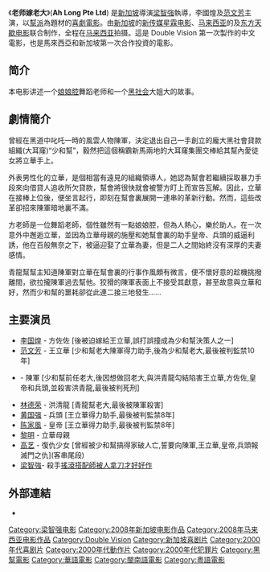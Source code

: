 {{Infobox Film
| name = 老师嫁老大
| original name = Ah Long PTE LTD
| image = Ah-long-pte-ltd.jpg
| caption = 
| director = [[梁智強|梁智強]]
| producer = 陳佩然、袁再顯
| producer_2 = 林建輝、鄒可立
| writer = 梁智強、巫培双、林貞貞
| starring = [[范文芳|范文芳]]<br/>[[李國煌|李國煌]]
| music = 黄金源
| cinematography = 趙偉賢
| editing = 严文忠、黄振辉、甘志立
| production_company = {{tsl|en|Double Vision (company)|衛訊製作有限公司}}<br/>{{tsl|en|Raintree Pictures|新传媒星霖电影}}<br/>东方天歇电影公司
| distributor = Golden Village<br/>{{tsl|en|Double Vision (company)|Double Vision}}
| released = {{SIN}}：2008年2月7日<br>{{MYS}}：2008年3月12日
| runtime = 97 分鐘
| country = {{SGP}}<br/>{{MYS}}
| website = [http://www1.mediacorp.sg/raintree/ahlong/index.htm Ah Long PTE LTD]
| language = [[华语|华语]]、[[粵語|粵語]]、[[閩南語|閩南語]]
| budget = 
| imdb_id = tt1182615
}}

《'''老师嫁老大'''》('''Ah Long Pte Ltd''') 是[[新加坡|新加坡]]導演[[梁智強|梁智強]]執導，李國煌及[[范文芳|范文芳]]主演，以[[幫派|幫派]]為題材的[[喜劇電影|喜劇電影]]。由[[新加坡|新加坡]]的[[新传媒星霖电影|新传媒星霖电影]]、[[马来西亚|马来西亚]]的{{tsl|en|Double Vision (company)|衛訊製作}}及[[东方天歇电影|东方天歇电影]]联合制作，全程在[[马来西亚|马来西亚]]拍摄。這是 Double Vision 第一次製作的中文電影，也是馬來西亞和新加坡第一次合作投資的電影。

==简介==
本电影讲述一个[[娘娘腔|娘娘腔]]舞蹈老师和一个[[黑社会|黑社会]]大姐大的故事。
==劇情簡介==
曾經在黑道中叱吒一時的風雲人物陳軍，決定退出自己一手創立的龐大黑社會貸款組織(大耳窿)“少和幫”，毅然把這個稱霸新馬兩地的大耳窿集團交棒給其幫內愛徒女將立華手上。 

外表男性化的立華，是個相當有遠見的組織領導人，她認為幫會若繼續採取暴力手段來向借貸人追收所欠貸款，幫會將很快就會被警方盯上而宣告瓦解。因此，立華在接棒上位後，便坐言起行，即刻在幫會裏展開一連串的革新行動。然而，這些改革卻招來陳軍暗地裏不滿。

方老師是一位舞蹈老師，個性雖然有一點娘娘腔，但為人熱心，樂於助人。在一次意外中邂逅立華，並因為立華母親的施壓和她幫會裏的助手皇帝、兵頭的威逼利誘，他在百般無奈之下，被逼迎娶了立華為妻，但是二人之間始終沒有深厚的夫妻感情。

青龍幫幫主知道陳軍對立華在幫會裏的行事作風頗有微言，便不懷好意的趁機挑撥離間，欲拉攏陳軍過去幫他。狡猾的陳軍表面上不接受其獻意，甚至故意與立華和好，然而少和幫的噩耗卻從此連二接三地發生……

==主要演员==
*[[李国煌|李国煌]] - 方佐佐 [後被迫嫁給王立華,誤打誤撞成為少和幫決策人之一]
*[[范文芳|范文芳]] - 王立華 [少和幫老大陳軍得力助手,後為少和幫老大,最後被判監禁10年]
*{{tsl|en|Richard Low|刘谦益}} - 陳軍 [少和幫前任老大,後因想做回老大,與洪青龍勾結陷害王立華,方佐佐,皇帝和兵頭,並殺害洪青龍,最後被判死刑] 
*[[林德荣|林德荣]] - 洪清龍 [青龍幫老大,最後被陳軍殺害]
*[[黃國強|黄国强]] - 兵頭 [王立華得力助手,最後被判監禁8年]
*[[陈家風|陈家風]] - 皇帝 [王立華得力助手,最後被判監禁8年] 
*[[黎明_(马来西亚艺人)|黎明]] - 立華母親
*[[高艺|高艺]] - 復仇少女 [曾經被少和幫搞得家破人亡,誓要向陳軍,王立華,皇帝,兵頭報滅門之仇](客串尾段)
*[[梁智強|梁智強]]- 殺手[[搖滾搭配師被人拿刀才好好作|搖滾搭配師被人拿刀才好好作]]

==外部連結==
*{{hkmdb title|14731}}

{{梁智强}}
{{Authority control}}
[[Category:梁智强电影|Category:梁智强电影]]
[[Category:2008年新加坡电影作品|Category:2008年新加坡电影作品]]
[[Category:2008年马来西亚电影作品|Category:2008年马来西亚电影作品]]
[[Category:Double_Vision|Category:Double Vision]]
[[Category:新加坡喜剧片|Category:新加坡喜剧片]]
[[Category:2000年代喜剧片|Category:2000年代喜剧片]]
[[Category:2000年代動作片|Category:2000年代動作片]]
[[Category:2000年代犯罪片|Category:2000年代犯罪片]]
[[Category:黑幫電影|Category:黑幫電影]]
[[Category:華語電影|Category:華語電影]]
[[Category:閩南語電影|Category:閩南語電影]]
[[Category:粵語電影|Category:粵語電影]]
